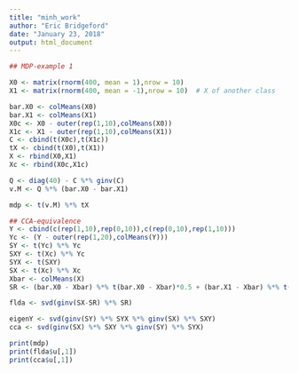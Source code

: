 ```yaml
---
title: "minh_work"
author: "Eric Bridgeford"
date: "January 23, 2018"
output: html_document
---
```


```r
## MDP-example 1

X0 <- matrix(rnorm(400, mean = 1),nrow = 10)
X1 <- matrix(rnorm(400, mean = -1),nrow = 10)  # X of another class

bar.X0 <- colMeans(X0)
bar.X1 <- colMeans(X1)
X0c <- X0 - outer(rep(1,10),colMeans(X0))
X1c <- X1 - outer(rep(1,10),colMeans(X1))
C <- cbind(t(X0c),t(X1c))
tX <- cbind(t(X0),t(X1))
X <- rbind(X0,X1)
Xc <- rbind(X0c,X1c)

Q <- diag(40) - C %*% ginv(C)
v.M <- Q %*% (bar.X0 - bar.X1)

mdp <- t(v.M) %*% tX

## CCA-equivalence
Y <- cbind(c(rep(1,10),rep(0,10)),c(rep(0,10),rep(1,10)))
Yc <- (Y - outer(rep(1,20),colMeans(Y)))
SY <- t(Yc) %*% Yc
SXY <- t(Xc) %*% Yc
SYX <- t(SXY)
SX <- t(Xc) %*% Xc
Xbar <- colMeans(X)
SR <- (bar.X0 - Xbar) %*% t(bar.X0 - Xbar)*0.5 + (bar.X1 - Xbar) %*% t(bar.X1 - Xbar)*0.5

flda <- svd(ginv(SX-SR) %*% SR)

eigenY <- svd(ginv(SY) %*% SYX %*% ginv(SX) %*% SXY)
cca <- svd(ginv(SX) %*% SXY %*% ginv(SY) %*% SYX)
```

```r
print(mdp)
print(flda$u[,1])
print(cca$u[,1])
```


